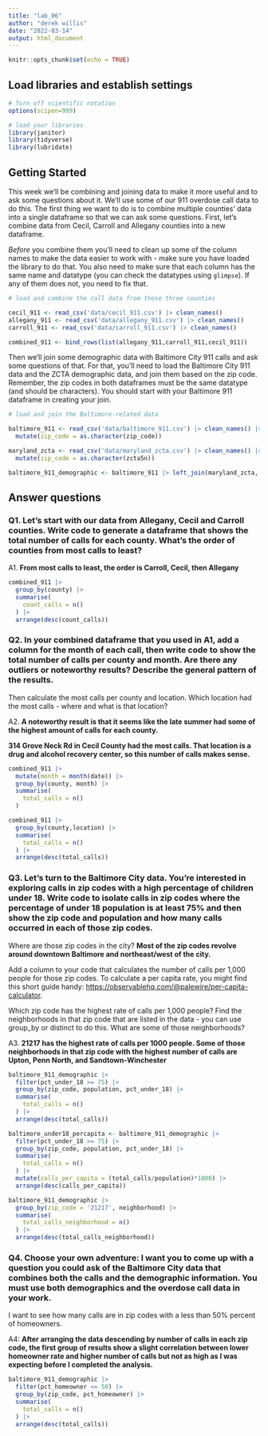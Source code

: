 ```yaml
---
title: "lab_06"
author: "derek willis"
date: "2022-03-14"
output: html_document
---
```


```r
knitr::opts_chunk$set(echo = TRUE)
```

## Load libraries and establish settings

```r
# Turn off scientific notation
options(scipen=999)

# load your libraries
library(janitor)
library(tidyverse)
library(lubridate)
```

## Getting Started

This week we'll be combining and joining data to make it more useful and to ask some questions about it. We'll use some of our 911 overdose call data to do this. The first thing we want to do is to combine multiple counties' data into a single dataframe so that we can ask some questions. First, let's combine data from Cecil, Carroll and Allegany counties into a new dataframe.

*Before* you combine them you'll need to clean up some of the column names to make the data easier to work with - make sure you have loaded the library to do that. You also need to make sure that each column has the same name and datatype (you can check the datatypes using `glimpse`). If any of them does not, you need to fix that.

```r
# load and combine the call data from those three counties

cecil_911 <- read_csv('data/cecil_911.csv') |> clean_names()
allegany_911 <- read_csv('data/allegany_911.csv') |> clean_names()
carroll_911 <- read_csv('data/carroll_911.csv') |> clean_names()

combined_911 <- bind_rows(list(allegany_911,carroll_911,cecil_911))
```

Then we'll join some demographic data with Baltimore City 911 calls and ask some questions of that. For that, you'll need to load the Baltimore City 911 data and the ZCTA demographic data, and join them based on the zip code. Remember, the zip codes in both dataframes must be the same datatype (and should be characters). You should start with your Baltimore 911 dataframe in creating your join.

```r
# load and join the Baltimore-related data

baltimore_911 <- read_csv('data/baltimore_911.csv') |> clean_names() |> 
  mutate(zip_code = as.character(zip_code))

maryland_zcta <- read_csv('data/maryland_zcta.csv') |> clean_names() |>
  mutate(zip_code = as.character(zcta5n))

baltimore_911_demographic <- baltimore_911 |> left_join(maryland_zcta, by=c('zip_code'))

```

## Answer questions

### Q1. Let's start with our data from Allegany, Cecil and Carroll counties. Write code to generate a dataframe that shows the total number of calls for each county. What's the order of counties from most calls to least?

A1. **From most calls to least, the order is Carroll, Cecil, then Allegany**

```r
combined_911 |>
  group_by(county) |>
  summarise(
    count_calls = n()
  ) |>
  arrange(desc(count_calls))
```

### Q2. In your combined dataframe that you used in A1, add a column for the month of each call, then write code to show the total number of calls per county and month. Are there any outliers or noteworthy results? Describe the general pattern of the results.

Then calculate the most calls per county and location. Which location had the most calls - where and what is that location?

A2. **A noteworthy result is that it seems like the late summer had some of the highest amount of calls for each county.**

**314 Grove Neck Rd in Cecil County had the most calls. That location is a drug and alcohol recovery center, so this number of calls makes sense.**

```r
combined_911 |>
  mutate(month = month(date)) |>
  group_by(county, month) |>
  summarise(
    total_calls = n()
  ) 

combined_911 |>
  group_by(county,location) |>
  summarise(
    total_calls = n()
  ) |>
  arrange(desc(total_calls))
```

### Q3. Let's turn to the Baltimore City data. You're interested in exploring calls in zip codes with a high percentage of children under 18. Write code to isolate calls in zip codes where the percentage of under 18 population is at least 75% and then show the zip code and population and how many calls occurred in each of those zip codes.

Where are those zip codes in the city? **Most of the zip codes revolve around downtown Baltimore and northeast/west of the city.**

Add a column to your code that calculates the number of calls per 1,000 people for those zip codes. To calculate a per capita rate, you might find this short guide handy: [https://observablehq.com/\@palewire/per-capita-calculator](https://observablehq.com/@palewire/per-capita-calculator){.uri}.

Which zip code has the highest rate of calls per 1,000 people? Find the neighborhoods in that zip code that are listed in the data - you can use group_by or distinct to do this. What are some of those neighborhoods?

A3. **21217 has the highest rate of calls per 1000 people. Some of those neighborhoods in that zip code with the highest number of calls are Upton, Penn North, and Sandtown-Winchester**

```r

baltimore_911_demographic |>
  filter(pct_under_18 >= 75) |> 
  group_by(zip_code, population, pct_under_18) |>
  summarise(
    total_calls = n()
  ) |>
  arrange(desc(total_calls))

baltimore_under18_percapita <- baltimore_911_demographic |>
  filter(pct_under_18 >= 75) |> 
  group_by(zip_code, population, pct_under_18) |>
  summarise(
    total_calls = n()
  ) |>
  mutate(calls_per_capita = (total_calls/population)*1000) |>
  arrange(desc(calls_per_capita))

baltimore_911_demographic |>
  group_by(zip_code = '21217', neighborhood) |>
  summarise(
    total_calls_neighborhood = n()
  ) |> 
  arrange(desc(total_calls_neighborhood))
```

### Q4. Choose your own adventure: I want you to come up with a question you could ask of the Baltimore City data that combines both the calls and the demographic information. You must use both demographics and the overdose call data in your work.

I want to see how many calls are in zip codes with a less than 50% percent of homeowners.

A4: **After arranging the data descending by number of calls in each zip code, the first group of results show a slight correlation between lower homeowner rate and higher number of calls but not as high as I was expecting before I completed the analysis.**

```r

baltimore_911_demographic |>
  filter(pct_homeowner <= 50) |>
  group_by(zip_code, pct_homeowner) |>
  summarise(
    total_calls = n()
  ) |> 
  arrange(desc(total_calls)) 
```
